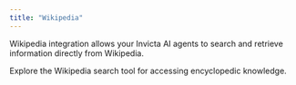 ```yaml
---
title: "Wikipedia"
---
```


Wikipedia integration allows your Invicta AI agents to search and retrieve information directly from Wikipedia.

<CardGroup cols={2}>
  <Card
    title="Wikipedia Tools"
    icon="book"
    href="/tools/data-&-web-tools#wikipedia"
  >
    Explore the Wikipedia search tool for accessing encyclopedic knowledge.
  </Card>
</CardGroup>

